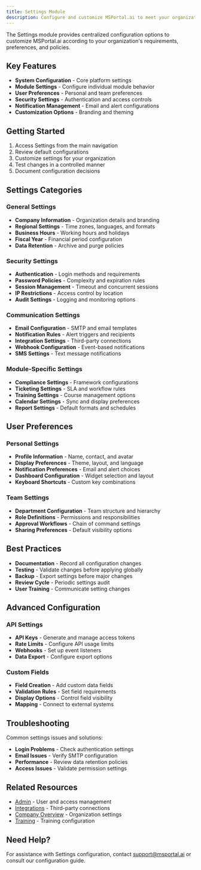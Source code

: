 ```yaml
---
title: Settings Module
description: Configure and customize MSPortal.ai to meet your organization's needs
---
```


The Settings module provides centralized configuration options to customize MSPortal.ai according to your organization's requirements, preferences, and policies.

## Key Features

- **System Configuration** - Core platform settings
- **Module Settings** - Configure individual module behavior
- **User Preferences** - Personal and team preferences
- **Security Settings** - Authentication and access controls
- **Notification Management** - Email and alert configurations
- **Customization Options** - Branding and theming

## Getting Started

1. Access Settings from the main navigation
2. Review default configurations
3. Customize settings for your organization
4. Test changes in a controlled manner
5. Document configuration decisions

## Settings Categories

### General Settings
- **Company Information** - Organization details and branding
- **Regional Settings** - Time zones, languages, and formats
- **Business Hours** - Working hours and holidays
- **Fiscal Year** - Financial period configuration
- **Data Retention** - Archive and purge policies

### Security Settings
- **Authentication** - Login methods and requirements
- **Password Policies** - Complexity and expiration rules
- **Session Management** - Timeout and concurrent sessions
- **IP Restrictions** - Access control by location
- **Audit Settings** - Logging and monitoring options

### Communication Settings
- **Email Configuration** - SMTP and email templates
- **Notification Rules** - Alert triggers and recipients
- **Integration Settings** - Third-party connections
- **Webhook Configuration** - Event-based notifications
- **SMS Settings** - Text message notifications

### Module-Specific Settings
- **Compliance Settings** - Framework configurations
- **Ticketing Settings** - SLA and workflow rules
- **Training Settings** - Course management options
- **Calendar Settings** - Sync and display preferences
- **Report Settings** - Default formats and schedules

## User Preferences

### Personal Settings
- **Profile Information** - Name, contact, and avatar
- **Display Preferences** - Theme, layout, and language
- **Notification Preferences** - Email and alert choices
- **Dashboard Configuration** - Widget selection and layout
- **Keyboard Shortcuts** - Custom key combinations

### Team Settings
- **Department Configuration** - Team structure and hierarchy
- **Role Definitions** - Permissions and responsibilities
- **Approval Workflows** - Chain of command settings
- **Sharing Preferences** - Default visibility options

## Best Practices

- **Documentation** - Record all configuration changes
- **Testing** - Validate changes before applying globally
- **Backup** - Export settings before major changes
- **Review Cycle** - Periodic settings audit
- **User Training** - Communicate setting changes

## Advanced Configuration

### API Settings
- **API Keys** - Generate and manage access tokens
- **Rate Limits** - Configure API usage limits
- **Webhooks** - Set up event listeners
- **Data Export** - Configure export options

### Custom Fields
- **Field Creation** - Add custom data fields
- **Validation Rules** - Set field requirements
- **Display Options** - Control field visibility
- **Mapping** - Connect to external systems

## Troubleshooting

Common settings issues and solutions:
- **Login Problems** - Check authentication settings
- **Email Issues** - Verify SMTP configuration
- **Performance** - Review data retention policies
- **Access Issues** - Validate permission settings

## Related Resources

- [Admin](../admin/index) - User and access management
- [Integrations](../integrations/index) - Third-party connections
- [Company Overview](../company-overview/index) - Organization settings
- [Training](../training/index) - Training configuration

## Need Help?

For assistance with Settings configuration, contact support@msportal.ai or consult our configuration guide.
